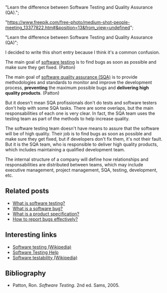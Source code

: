 





  "Learn the difference between Software Testing and Quality Assurance (QA).";



  "https://www.freepik.com/free-photo/medium-shot-people-meeting_13377822.htm#&position=13&from_view=undefined";







  "Learn the difference between Software Testing and Quality Assurance (QA)";



I decided to write this short entry because I think it's a common confusion.

The main goal of [software testing](/blog/what-is-software-testing) is to find bugs as soon as possible and make sure they get fixed. (Patton)

The main goal of [software quality assurance (SQA)](https://en.wikipedia.org/wiki/Software_quality_assurance) is to provide methodologies and standards to monitor and improve the development process, **preventing** the maximum possible bugs and **delivering high quality products**. (Patton)

But it doesn't mean SQA profissionals don't do tests and software testers don't help with some SQA tasks. There are some overlaps, but the main responsabilities of each one is very clear. In fact, the SQA team uses the testing team as part of the methods to help increase quality.

The software testing team doesn't have means to assure that the software will be of high quality. Their job is to find bugs as soon as possible and make sure they get fixed, but if developers don't fix them, it's not their fault. But it is the SQA team, who is responsible to deliver high quality products, which includes maintaining a qualified development team.

The internal structure of a company will define how relationships and responsabilities are distributed between teams, which may include executive management, project management, SQA, testing, development, etc.

## Related posts

- [What is software testing?](/blog/what-is-software-testing/)<br />
- [What is a software bug?](/blog/what-really-is-a-software-bug/)<br />
- [What is a product specification?](/blog/what-is-a-product-specification/)<br />
- [How to report bugs effectively?](/blog/how-to-report-bugs-effectively/)

## Interesting links

- [Software testing (Wikipedia)](https://en.wikipedia.org/wiki/Software_testing)<br />
- [Software Testing Help](https://www.softwaretestinghelp.com/)<br />
- [Software testability (Wikipedia)](https://en.wikipedia.org/wiki/Software_testability)

## Bibliography

- Patton, Ron. _Software Testing_. 2nd ed. Sams, 2005.
